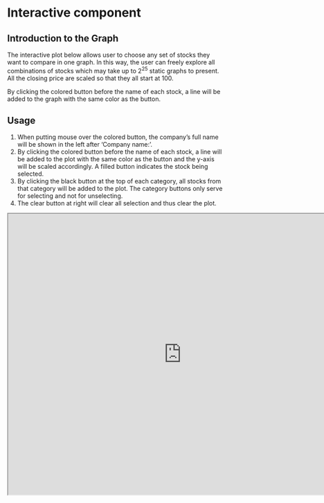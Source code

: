# Interactive component

## Introduction to the Graph
The interactive plot below allows user to choose any set of stocks they want to compare in one graph. In this way, the user can freely explore all combinations of stocks which may take up to $2^{25}$ static graphs to present. All the closing price are scaled so that they all start at 100.

By clicking the colored button before the name of each stock, a line will be added to the graph with the same color as the button. 

## Usage

1. When putting mouse over the colored button, the company's full name will be shown in the left after 'Company name:'.
2. By clicking the colored button before the name of each stock, a line will be added to the plot with the same color as the button and the y-axis will be scaled accordingly. A filled button indicates the stock being selected.
3. By clicking the black button at the top of each category, all stocks from that category will be added to the plot. The category buttons only serve for selecting and not for unselecting.
4. The clear button at right will clear all selection and thus clear the plot.


<script src="https://d3js.org/d3.v6.min.js"></script>

<iframe src="https://vizhub.com/Jingyuan-liu/944a61da7be64b6e95d9edb06e2d1ab6?mode=embed" title="Tech Stock Visualization" height="650" width='800'></iframe>